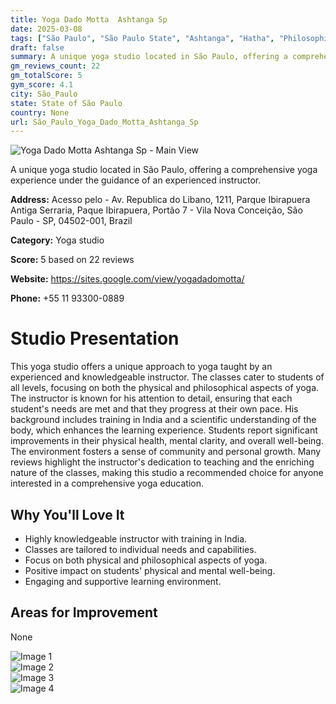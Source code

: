 ```yaml
---
title: Yoga Dado Motta  Ashtanga Sp
date: 2025-03-08
tags: ["São Paulo", "São Paulo State", "Ashtanga", "Hatha", "Philosophical", "community-focused", "personalized instruction", "São Paulo"]  
draft: false
summary: A unique yoga studio located in São Paulo, offering a comprehensive yoga experience under the guidance of an experienced instructor.
gm_reviews_count: 22
gm_totalScore: 5
gym_score: 4.1
city: São_Paulo
state: State of São Paulo
country: None
url: São_Paulo_Yoga_Dado_Motta_Ashtanga_Sp
---
```


<div className="aspect-[16/9] relative my-8">
  <img 
    src="https://lh5.googleusercontent.com/p/AF1QipNhb1orIN4VHRY3cC-j0kudAiyoSFw-MJshOdjb=w1920-h1080-k-no"
    alt="Yoga Dado Motta  Ashtanga Sp - Main View"
    className="object-cover absolute inset-0 w-full h-full rounded-lg"
  />
</div>

A unique yoga studio located in São Paulo, offering a comprehensive yoga experience under the guidance of an experienced instructor.

**Address:** Acesso pelo - Av. Republica do Libano, 1211, Parque Ibirapuera Antiga Serraria, Paque Ibirapuera, Portão 7 - Vila Nova Conceição, São Paulo - SP, 04502-001, Brazil

**Category:** Yoga studio

**Score:** 5 based on 22 reviews

**Website:** https://sites.google.com/view/yogadadomotta/

**Phone:** +55 11 93300-0889

# Studio Presentation

This yoga studio offers a unique approach to yoga taught by an experienced and knowledgeable instructor. The classes cater to students of all levels, focusing on both the physical and philosophical aspects of yoga. The instructor is known for his attention to detail, ensuring that each student's needs are met and that they progress at their own pace. His background includes training in India and a scientific understanding of the body, which enhances the learning experience. Students report significant improvements in their physical health, mental clarity, and overall well-being. The environment fosters a sense of community and personal growth. Many reviews highlight the instructor's dedication to teaching and the enriching nature of the classes, making this studio a recommended choice for anyone interested in a comprehensive yoga education.

## Why You'll Love It

- Highly knowledgeable instructor with training in India.
- Classes are tailored to individual needs and capabilities.
- Focus on both physical and philosophical aspects of yoga.
- Positive impact on students' physical and mental well-being.
- Engaging and supportive learning environment.

## Areas for Improvement

None

<div className="grid grid-cols-1 xl:grid-cols-2 gap-4 my-8">
<div className="aspect-[4/3] relative"><img src="https://lh3.googleusercontent.com/p/AF1QipNXJsQG4WMt_QtHDQFjXl0v86vFOlluQQrGQTMC=w1920-h1080-k-no" alt="Image 1" className="object-cover absolute inset-0 w-full h-full rounded-lg" /></div>
<div className="aspect-[4/3] relative"><img src="https://lh5.googleusercontent.com/p/AF1QipOuIHFI5YL2CDy_sowa9nJX8vBb8Tlzyki2tU2k=w1920-h1080-k-no" alt="Image 2" className="object-cover absolute inset-0 w-full h-full rounded-lg" /></div>
<div className="aspect-[4/3] relative"><img src="https://lh3.googleusercontent.com/p/AF1QipOwqw5NpF0AhTFMI3A9-d_VfJbmJOEV8943LyeW=w1920-h1080-k-no" alt="Image 3" className="object-cover absolute inset-0 w-full h-full rounded-lg" /></div>
<div className="aspect-[4/3] relative"><img src="https://lh3.googleusercontent.com/p/AF1QipPTXRYQpcKZV2bzB4vxrHmDNFFUQqmdbhmktH2p=w1920-h1080-k-no" alt="Image 4" className="object-cover absolute inset-0 w-full h-full rounded-lg" /></div>
</div>